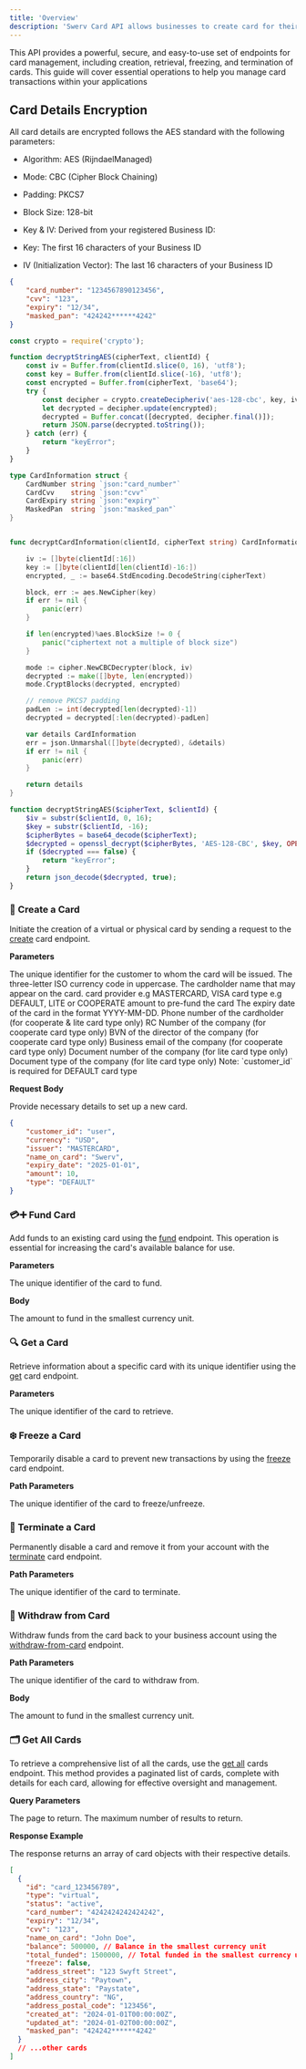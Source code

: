 ```yaml
---
title: 'Overview'
description: 'Swerv Card API allows businesses to create card for their customer to pay anywhere global'
---
```


This API provides a powerful, secure, and easy-to-use set of endpoints for card management, including creation, retrieval, freezing, and termination of cards. This guide will cover essential operations to help you manage card transactions within your applications

## Card Details Encryption

All card details are encrypted follows the AES standard with the following parameters:

- Algorithm: AES (RijndaelManaged)

- Mode: CBC (Cipher Block Chaining)

- Padding: PKCS7

- Block Size: 128-bit

- Key & IV: Derived from your registered Business ID:

- Key: The first 16 characters of your Business ID

- IV (Initialization Vector): The last 16 characters of your Business ID

```json Encrypted Card Details Payload
{
    "card_number": "1234567890123456",
    "cvv": "123",
    "expiry": "12/34",
    "masked_pan": "424242******4242"
}
```


<CodeGroup>

```javascript NodeJS
const crypto = require('crypto');

function decryptStringAES(cipherText, clientId) {
    const iv = Buffer.from(clientId.slice(0, 16), 'utf8');
    const key = Buffer.from(clientId.slice(-16), 'utf8');
    const encrypted = Buffer.from(cipherText, 'base64');
    try {
        const decipher = crypto.createDecipheriv('aes-128-cbc', key, iv);
        let decrypted = decipher.update(encrypted);
        decrypted = Buffer.concat([decrypted, decipher.final()]);
        return JSON.parse(decrypted.toString());
    } catch (err) {
        return "keyError";
    }
}
```

```go Go
type CardInformation struct {
	CardNumber string `json:"card_number"`
	CardCvv    string `json:"cvv"`
	CardExpiry string `json:"expiry"`
	MaskedPan  string `json:"masked_pan"`
}


func decryptCardInformation(clientId, cipherText string) CardInformation {

	iv := []byte(clientId[:16])
	key := []byte(clientId[len(clientId)-16:])
	encrypted, _ := base64.StdEncoding.DecodeString(cipherText)

	block, err := aes.NewCipher(key)
	if err != nil {
		panic(err)
	}

	if len(encrypted)%aes.BlockSize != 0 {
		panic("ciphertext not a multiple of block size")
	}

	mode := cipher.NewCBCDecrypter(block, iv)
	decrypted := make([]byte, len(encrypted))
	mode.CryptBlocks(decrypted, encrypted)

	// remove PKCS7 padding
	padLen := int(decrypted[len(decrypted)-1])
	decrypted = decrypted[:len(decrypted)-padLen]

	var details CardInformation
	err = json.Unmarshal([]byte(decrypted), &details)
	if err != nil {
		panic(err)
	}

	return details
}
```

```php PHP
function decryptStringAES($cipherText, $clientId) {
    $iv = substr($clientId, 0, 16);
    $key = substr($clientId, -16);
    $cipherBytes = base64_decode($cipherText);
    $decrypted = openssl_decrypt($cipherBytes, 'AES-128-CBC', $key, OPENSSL_RAW_DATA, $iv);
    if ($decrypted === false) {
        return "keyError";
    }
    return json_decode($decrypted, true);
}
```
</CodeGroup>



###  📇 Create a Card

Initiate the creation of a virtual or physical card by sending a request to the [create](/api-reference/cards/create) card endpoint.

**Parameters**

<ParamField body="customer_id" type="string">
  The unique identifier for the customer to whom the card will be issued.
</ParamField>

<ParamField body="currency" type="string" required>
  The three-letter ISO currency code in uppercase.
</ParamField>

<ParamField body="name_on_card" type="string">
 The cardholder name that may appear on the card.
</ParamField>

<ParamField body="provider" type="string" required>
 card provider e.g MASTERCARD, VISA
</ParamField>

<ParamField body="type" type="string" required>
 card type e.g DEFAULT, LITE or COOPERATE
</ParamField>

<ParamField body="amount" type="integer">
 amount to pre-fund the card
</ParamField>

<ParamField body="expiry_date" type="string">
 The expiry date of the card in the format YYYY-MM-DD.
</ParamField>

<ParamField body="phone_number" type="string">
Phone number of the cardholder (for cooperate & lite card type only)
</ParamField>

<ParamField body="rc_number" type="string">
 RC Number of the company (for cooperate card type only)
</ParamField>

<ParamField body="director_bvn" type="string">
 BVN of the director of the company (for cooperate card type only)
</ParamField>

<ParamField body="business_email" type="string">
Business email of the company (for cooperate card type only)
</ParamField>

<ParamField body="document.document_number" type="string">
Document number of the company (for lite card type only)
</ParamField>

<ParamField body="document.document_type" type="string">
Document type of the company (for lite card type only)
</ParamField>


<Note>
Note: `customer_id` is required for DEFAULT card type
</Note>

**Request Body**

Provide necessary details to set up a new card.

```json
{
    "customer_id": "user",
    "currency": "USD",
    "issuer": "MASTERCARD",
    "name_on_card": "Swerv",
    "expiry_date": "2025-01-01",
    "amount": 10,
    "type": "DEFAULT"
}
```

### 💳➕ Fund Card
Add funds to an existing card using the [fund](/api-reference/cards/fund) endpoint. This operation is essential for increasing the card's available balance for use.

**Parameters**

<ParamField path="id" type="string" required>
 The unique identifier of the card to fund.
</ParamField>

**Body**

<ParamField body="amount" type="integer">
 The amount to fund in the smallest currency unit.
</ParamField>

###  🔍 Get a Card
Retrieve information about a specific card with its unique identifier using the [get](/api-reference/cards/get) card endpoint.

**Parameters**

<ParamField path="id" type="string" required>
 The unique identifier of the card to retrieve.
</ParamField>

### ❄️ Freeze a Card
Temporarily disable a card to prevent new transactions by using the [freeze](/api-reference/cards/freeze) card endpoint.

**Path Parameters**

<ParamField path="id" type="string" required>
 The unique identifier of the card to freeze/unfreeze.
</ParamField>

### 🚫 Terminate a Card
Permanently disable a card and remove it from your account with the [terminate](/api-reference/cards/terminate) card endpoint.

**Path Parameters**

<ParamField path="id" type="string" required>
 The unique identifier of the card to terminate.
</ParamField>

###  💸  Withdraw from Card
Withdraw funds from the card back to your business account using the [withdraw-from-card](/api-reference/cards/withdraw-from-card) endpoint.

**Path Parameters**

<ParamField path="id" type="string" required>
 The unique identifier of the card to withdraw from.
</ParamField>

**Body**

<ParamField body="amount" type="integer">
 The amount to fund in the smallest currency unit.
</ParamField>

### 🗂️ Get All Cards

To retrieve a comprehensive list of all the cards, use the [get all](/api-reference/cards/get-all-cards) cards endpoint. This method provides a paginated list of cards, complete with details for each card, allowing for effective oversight and management.

**Query Parameters**

<ParamField query="page" type="string" default={1} required>
  The page to return.
</ParamField>


<ParamField query="limit" type="string" default={10} required>
   The maximum number of results to return.
</ParamField>

**Response Example**

The response returns an array of card objects with their respective details.
```json
[
  {
    "id": "card_123456789",
    "type": "virtual",
    "status": "active",
    "card_number": "4242424242424242",
    "expiry": "12/34",
    "cvv": "123",
    "name_on_card": "John Doe",
    "balance": 500000, // Balance in the smallest currency unit
    "total_funded": 1500000, // Total funded in the smallest currency unit
    "freeze": false,
    "address_street": "123 Swyft Street",
    "address_city": "Paytown",
    "address_state": "Paystate",
    "address_country": "NG",
    "address_postal_code": "123456",
    "created_at": "2024-01-01T00:00:00Z",
    "updated_at": "2024-01-02T00:00:00Z",
    "masked_pan": "424242******4242"
  }
  // ...other cards
]

```